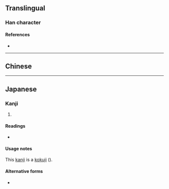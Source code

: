 {{character info/new}}
{{also|俁|保}}
==Translingual==

===Han character===
{{Han char|rn=9|rad=人|as=07|sn=9|four=2623.4|canj=ORMK|ids=⿰亻吴}}

====References====
* {{Han ref|kx=0106.041|dkj=00718|hdz=10160.030|uh=4FE3|ud=20451}}

----

==Chinese==
{{zh-see|俁}}

----

==Japanese==

===Kanji===
{{ja-kanji|grade=n|rs=人07}}

# {{defn|lang=ja|sort=人07}}

====Readings====
* {{ja-readings|kun=[[また]] (mata)}}

====Usage notes====
This [[kanji]] is a [[kokuji]] ({{l|ja|sc=Jpan|国字}}).

====Alternative forms====
* {{l|ja|sc=Jpan|股}}